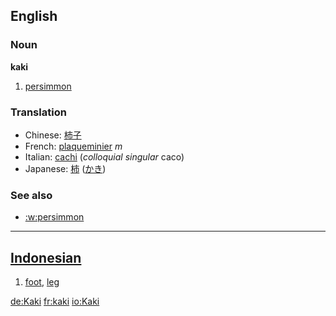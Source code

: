 ==English==
===Noun===
'''kaki'''

# [[persimmon]]

===Translation===
*Chinese: [[柿子]]
*French: [[plaqueminier]] ''m''
*Italian: [[cachi]] (''colloquial singular'' caco)
*Japanese: [[柿]] ([[かき]])

===See also===
*[[:w:persimmon]]

----

== [[Indonesian]] ==

# [[foot]], [[leg]]

[[de:Kaki]]
[[fr:kaki]]
[[io:Kaki]]
